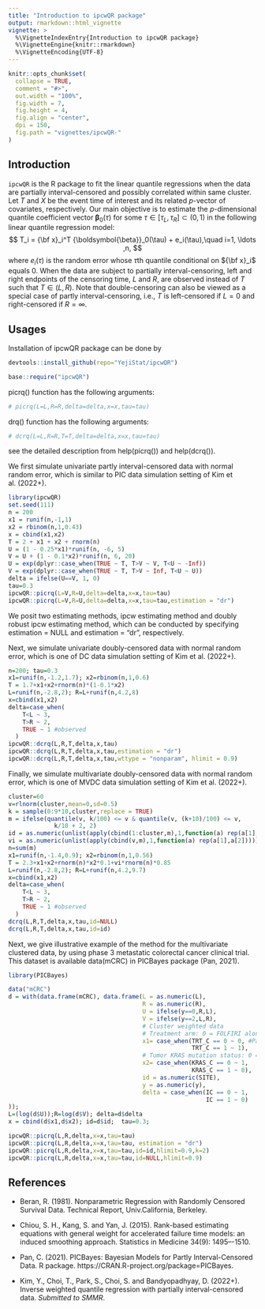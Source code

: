 ```yaml
---
title: "Introduction to ipcwQR package"
output: rmarkdown::html_vignette
vignette: >
  %\VignetteIndexEntry{Introduction to ipcwQR package}
  %\VignetteEngine{knitr::rmarkdown}
  %\VignetteEncoding{UTF-8}
---
```

  
```r
knitr::opts_chunk$set(
  collapse = TRUE,
  comment = "#>",
  out.width = "100%",
  fig.width = 7,
  fig.height = 4,
  fig.align = "center",
  dpi = 150,
  fig.path = "vignettes/ipcwQR-"
)
```


## Introduction

`ipcwQR` is the R package to fit the linear quantile regressions when the data are partially interval-censored and possibly correlated within same cluster.
Let $T$ and $X$ be the event time of interest and its related $p$-vector of covariates, respectively.
Our main objective is to estimate 
the $p$-dimensional quantile coefficient vector ${\boldsymbol{\beta}}_0(\tau)$
for some $\tau \in[\tau_L,\tau_R]\subset (0, 1)$ 
in the following linear quantile regression model:
$$
T_i = {\bf x}_i^T {\boldsymbol{\beta}}_0(\tau) + e_i(\tau),\quad i=1, \ldots ,n, 
$$
where $e_i(\tau)$ is the random error 
whose $\tau$th quantile conditional on ${\bf x}_i$ equals 0. 
When the data are subject to partially interval-censoring, 
left and right endpoints of the censoring time, $L$ and $R$,
are observed instead of $T$ such that $T\in(L,R)$.
Note that double-censoring  can also  be viewed as 
a special case of partly interval-censoring, 
i.e., $T$ is left-censored if $L=0$ and right-censored if $R=\infty$. 



## Usages

Installation of ipcwQR package can be done by


```r
devtools::install_github(repo="YejiStat/ipcwQR")
```

```r
base::require("ipcwQR")
```


picrq() function has the following arguments:
```r
# picrq(L=L,R=R,delta=delta,x=x,tau=tau)
```

drq() function has the following arguments:
```r
# dcrq(L=L,R=R,T=T,delta=delta,x=x,tau=tau)
```

see the detailed description from help(picrq()) and help(dcrq()).

We first simulate univariate partly interval-censored data with normal random error, which is similar to PIC data simulation setting of Kim et al. (2022+).

```r
library(ipcwQR)
set.seed(111)
n = 200
x1 = runif(n,-1,1)
x2 = rbinom(n,1,0.43)
x = cbind(x1,x2)
T = 2 + x1 + x2 + rnorm(n)
U = (1 - 0.25*x1)*runif(n, -6, 5)
V = U + (1 - 0.1*x2)*runif(n, 6, 20)
U = exp(dplyr::case_when(TRUE ~ T, T>V ~ V, T<U ~ -Inf))
V = exp(dplyr::case_when(TRUE ~ T, T>V ~ Inf, T<U ~ U))
delta = ifelse(U==V, 1, 0)
tau=0.3
ipcwQR::picrq(L=V,R=U,delta=delta,x=x,tau=tau)
ipcwQR::picrq(L=V,R=U,delta=delta,x=x,tau=tau,estimation = "dr")
```


We posit two estimating methods, ipcw estimating method and doubly robust ipcw estimating method, which can be conducted by specifying estimation = NULL and estimation = "dr", respectively.

Next, we simulate univariate doubly-censored data with normal random error, which is one of DC data simulation setting of Kim et al. (2022+).

```r
n=200; tau=0.3
x1=runif(n,-1.2,1.7); x2=rbinom(n,1,0.6)
T = 1.7+x1+x2+rnorm(n)*(1-0.1*x2)
L=runif(n,-2.8,2); R=L+runif(n,4.2,8)
x=cbind(x1,x2)
delta=case_when(
    T<L ~ 3,
    T>R ~ 2,
    TRUE ~ 1 #observed
  )
ipcwQR::dcrq(L,R,T,delta,x,tau)
ipcwQR::dcrq(L,R,T,delta,x,tau,estimation = "dr")
ipcwQR::dcrq(L,R,T,delta,x,tau,wttype = "nonparam", hlimit = 0.9)
```



Finally, we simulate multivariate doubly-censored data with normal random error, which is one of MVDC data simulation setting of Kim et al. (2022+).

```r
cluster=60
v=rlnorm(cluster,mean=0,sd=0.5)
k = sample(0:9*10,cluster,replace = TRUE)
m = ifelse(quantile(v, k/100) <= v & quantile(v, (k+10)/100) <= v,
             k/10 + 2, 2)
id = as.numeric(unlist(apply(cbind(1:cluster,m),1,function(a) rep(a[1],a[2]))))
vi = as.numeric(unlist(apply(cbind(v,m),1,function(a) rep(a[1],a[2]))))
n=sum(m)
x1=runif(n,-1.4,0.9); x2=rbinom(n,1,0.56)
T = 2.3+x1+x2+rnorm(n)*x2*0.1+vi*rnorm(n)*0.85
L=runif(n,-2.8,2); R=L+runif(n,4.2,9.7)
x=cbind(x1,x2)
delta=case_when(
    T<L ~ 3,
    T>R ~ 2,
    TRUE ~ 1 #observed
  )
dcrq(L,R,T,delta,x,tau,id=NULL)
dcrq(L,R,T,delta,x,tau,id=id)
```



Next, we give illustrative example of the method for the multivariate clustered data, by using phase 3 metastatic colorectal cancer clinical trial. This dataset is available data(mCRC) in PICBayes package (Pan, 2021).

```r
library(PICBayes)

data("mCRC")
d = with(data.frame(mCRC), data.frame(L = as.numeric(L),
                                      R = as.numeric(R),
                                      U = ifelse(y==0,R,L),
                                      V = ifelse(y==2,L,R),
                                      # Cluster weighted data
                                      # Treatment arm: 0 = FOLFIRI alone, 1 = Panitumumab + FOLFIRI.
                                      x1= case_when(TRT_C == 0 ~ 0, #Pan et al data
                                                    TRT_C == 1 ~ 1),
                                      # Tumor KRAS mutation status: 0 = wild-type, 1 = mutant.
                                      x2= case_when(KRAS_C == 0 ~ 1,
                                                    KRAS_C == 1 ~ 0),
                                      id = as.numeric(SITE),
                                      y = as.numeric(y),
                                      delta = case_when(IC == 0 ~ 1,
                                                        IC == 1 ~ 0)
));
L=(log(d$U));R=log(d$V); delta=d$delta
x = cbind(d$x1,d$x2); id=d$id;  tau=0.3;

ipcwQR::picrq(L,R,delta,x=x,tau=tau)
ipcwQR::picrq(L,R,delta,x=x,tau=tau, estimation = "dr")
ipcwQR::picrq(L,R,delta,x=x,tau=tau,id=id,hlimit=0.9,k=2)
ipcwQR::picrq(L,R,delta,x=x,tau=tau,id=NULL,hlimit=0.9)
```


## References

* Beran, R. (1981). Nonparametric Regression with Randomly Censored Survival Data. Technical Report, Univ.California, Berkeley.

* Chiou, S. H., Kang, S. and Yan, J. (2015). 
Rank-based estimating equations with general weight for accelerated failure time models: an induced smoothing approach.
Statistics in Medicine 34(9): 1495–-1510.

* Pan, C. (2021). 
PICBayes: Bayesian Models for Partly Interval-Censored Data. R package. 
https://CRAN.R-project.org/package=PICBayes.

* Kim, Y., Choi, T., Park, S., Choi, S. and Bandyopadhyay, D. (2022+). 
Inverse weighted quantile regression with partially interval-censored data.
*Submitted to SMMR*.